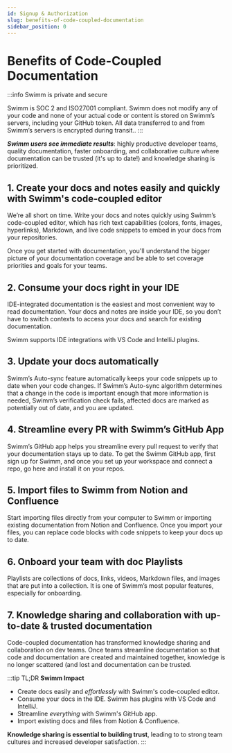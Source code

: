 ```yaml
---
id: Signup & Authorization
slug: benefits-of-code-coupled-documentation
sidebar_position: 0
---
```



# Benefits of Code-Coupled Documentation 

:::info Swimm is private and secure
<Link to="https://docs.swimm.io/security">Swimm is SOC 2 and ISO27001 compliant.</Link> Swimm does not modify any of your code and none of your actual code or content is stored on Swimm’s servers, including your GitHub token. All data transferred to and from Swimm’s servers is encrypted during transit..
:::

***Swimm users see immediate results***: highly productive developer teams, quality documentation, faster onboarding, and collaborative culture where documentation can be trusted (it's up to date!) and knowledge sharing is prioritized.


## 1. Create your docs and notes easily and quickly with Swimm's code-coupled editor

We’re all short on time. Write your docs and notes quickly using Swimm’s code-coupled editor, which has rich text capabilities (colors, fonts, images, hyperlinks), Markdown, and live code snippets to embed in your docs from your repositories. 

Once you get started with documentation, you'll understand the bigger picture of your documentation coverage and be able to set coverage priorities and goals for your teams.

## 2. Consume your docs right in your IDE

IDE-integrated documentation is the easiest and most convenient way to read documentation. Your docs and notes are inside your IDE, so you don’t have to switch contexts to access your docs and search for existing documentation.

Swimm supports IDE integrations with VS Code and IntelliJ plugins. 

## 3. Update your docs automatically

Swimm’s Auto-sync feature automatically keeps your code snippets up to date when your code changes. If Swimm’s Auto-sync algorithm determines that a change in the code is important enough that more information is needed, Swimm’s verification check fails, affected docs are marked as potentially out of date, and you are updated.

## 4. Streamline every PR with Swimm’s GitHub App

Swimm’s GitHub app helps you streamline every pull request to verify that your documentation stays up to date. To get the Swimm GitHub app, first sign up for Swimm, and once you set up your workspace and connect a repo, go <Link to="https://github.com/aops/swimm-io">here</Link>  and install it on your repos.

## 5. Import files to Swimm from Notion and Confluence

Start importing files directly from your computer to Swimm or importing existing documentation from Notion and Confluence. Once you import your files, you can replace code blocks with code snippets to keep your docs up to date. 

## 6. Onboard your team with doc Playlists

Playlists are collections of docs, links, videos, Markdown files, and images that are put into a collection. It is one of Swimm’s most popular features, especially for onboarding.

## 7. Knowledge sharing and collaboration with up-to-date & trusted documentation

Code-coupled documentation has transformed knowledge sharing and collaboration on dev teams. Once teams streamline documentation so that code and documentation are created and maintained together, knowledge is no longer scattered (and lost and documentation can be trusted. 


:::tip TL;DR 
**Swimm Impact**
* Create docs easily and *effortlessly* with Swimm's code-coupled editor.
* Consume your docs in the IDE. Swimm has plugins with VS Code and IntelliJ.
* Streamline *everything* with Swimm's GitHub app.
* Import existing docs and files from Notion & Confluence.

**Knowledge sharing is essential to building trust**, leading to to strong team cultures and increased developer satisfaction.
:::
 